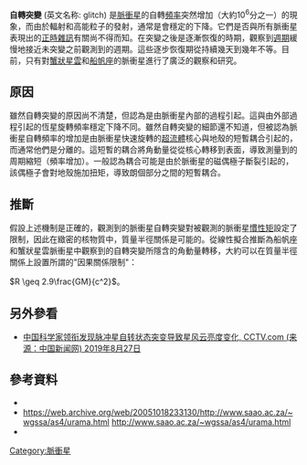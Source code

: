 '''自轉突變''' (英文名称: glitch) 是[[脈衝星|脈衝星]]的自轉[[頻率|頻率]]突然增加（大約10<sup>6</sup>分之一）的現象，而由於輻射和高能粒子的發射，通常是會穩定的下降。它們是否與所有脈衝星表現出的[[脈衝星#精確時計|正時雜訊]]有關尚不得而知。在突變之後是逐漸恢復的時期，觀察到[[頻率|週期]]緩慢地接近未突變之前觀測到的週期。這些逐步恢復期從持續幾天到幾年不等。目前，只有對[[蟹狀星雲脈衝星|蟹狀星雲]]和[[船帆座脈衝星|船帆座]]的脈衝星進行了廣泛的觀察和研究。

== 原因 ==
雖然自轉突變的原因尚不清楚，但認為是由脈衝星內部的過程引起。這與由外部過程引起的恆星旋轉頻率穩定下降不同。雖然自轉突變的細節還不知道，但被認為脈衝星自轉頻率的增加是由脈衝星快速旋轉的[[超流體|超流體]]核心與地殼的短暫耦合引起的，而通常他們是分離的。這短暫的耦合將角動量從從核心轉移到表面，導致測量到的周期縮短（頻率增加）。一般認為耦合可能是由於脈衝星的磁偶極子斷裂引起的，該偶極子會對地殼施加扭矩，導致朗個部分之間的短暫耦合。

== 推斷  ==
假設上述機制是正確的，觀測到的脈衝星自轉突變對被觀測的脈衝星[[慣性矩|慣性矩]]設定了限制，因此在緻密的核物質中，質量半徑關係是可能的。從線性擬合推斷為船帆座和蟹狀星雲脈衝星中觀察到的自轉突變所隱含的角動量轉移，大約可以在質量半徑關係上設置所謂的"因果關係限制"：

<math>R \geq 2.9\frac{GM}{c^2}</math>。


== 另外參看==
*[http://news.cctv.com/2019/08/27/ARTIwCMv8jROx3Xe45XT1fjT190827.shtml 中国科学家领衔发现脉冲星自转状态突变导致星风云亮度变化, CCTV.com (来源：中国新闻网) 2019年8月27日] {{Wayback|url=http://news.cctv.com/2019/08/27/ARTIwCMv8jROx3Xe45XT1fjT190827.shtml |date=20220219081303 }}


== 參考資料 ==
* {{Cite journal | doi=10.1038/359616a0| title=Pulsar glitches as probes of neutron star interiors| journal=Nature| volume=359| issue=6396| pages=616–618| year=1992| last1=Link| first1=Bennett| last2=Epstein| first2=Richard I.| last3=Van Riper| first3=Kenneth A.}}
* https://web.archive.org/web/20051018233130/http://www.saao.ac.za/~wgssa/as4/urama.html http://www.saao.ac.za/~wgssa/as4/urama.html
* {{Cite journal | doi=10.1126/science.289.5476.13c| title=ASTRONOMY: Pulsar Glitches| journal=Science| volume=289| issue=5476| pages=13c–13| year=2000| last1=Rowan| first1=L.}}

{{中子星}}
[[Category:脈衝星|Category:脈衝星]]